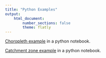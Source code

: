 ```yaml
---
title: "Python Examples"
output:
    html_document:
        number_sections: false
        theme: flatly
---
```


[Choropleth example](python/notebooks/example1.html) in a python notebook.

[Catchment zone example](python/notebooks/example2.html) in a python notebook.
